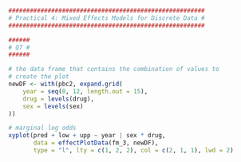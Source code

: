 ```r
#######################################################
# Practical 4: Mixed Effects Models for Discrete Data #
#######################################################

######
# Q7 #
######

# the data frame that contains the combination of values to
# create the plot
newDF <- with(pbc2, expand.grid(
    year = seq(0, 12, length.out = 15),
    drug = levels(drug),
    sex = levels(sex)
))

# marginal log odds
xyplot(pred + low + upp ~ year | sex * drug, 
       data = effectPlotData(fm_3, newDF), 
       type = "l", lty = c(1, 2, 2), col = c(2, 1, 1), lwd = 2)
```

